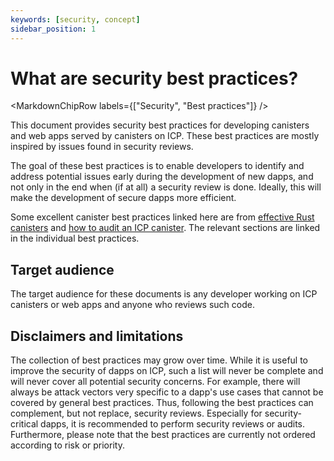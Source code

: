 ```yaml
---
keywords: [security, concept]
sidebar_position: 1
---
```



# What are security best practices?

<MarkdownChipRow labels={["Security", "Best practices"]} />

This document provides security best practices for developing canisters and web apps served by canisters on ICP. These best practices are mostly inspired by issues found in security reviews.

The goal of these best practices is to enable developers to identify and address potential issues early during the development of new dapps, and not only in the end when (if at all) a security review is done. Ideally, this will make the development of secure dapps more efficient.

Some excellent canister best practices linked here are from [effective Rust canisters](https://mmapped.blog/posts/01-effective-rust-canisters.html) and [how to audit an ICP canister](https://www.joachim-breitner.de/blog/788-How_to_audit_an_Internet_Computer_canister). The relevant sections are linked in the individual best practices.

## Target audience

The target audience for these documents is any developer working on ICP canisters or web apps and anyone who reviews such code.

## Disclaimers and limitations

The collection of best practices may grow over time. While it is useful to improve the security of dapps on ICP, such a list will never be complete and will never cover all potential security concerns. For example, there will always be attack vectors very specific to a dapp's use cases that cannot be covered by general best practices. Thus, following the best practices can complement, but not replace, security reviews. Especially for security-critical dapps, it is recommended to perform security reviews or audits. Furthermore, please note that the best practices are currently not ordered according to risk or priority.